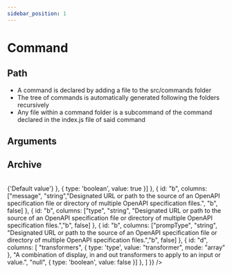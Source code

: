 ```yaml
---
sidebar_position: 1
---
```



# Command

## Path
- A command is declared by adding a file to the src/commands folder
- The tree of commands is automatically generated following the folders recursively
- Any file within a command folder is a subcommand of the command declared in the index.js file of said command

## Arguments

<Table    
    types = {{
        rootPath: '',
        items: [{
            id: "transformer",
            path: "transformer",
            name: "Transformer",
            description: "A combination of display, in and out transformers to apply to an input or value."
        }]
    }}
    data={{
        header: {
            columns: [
                {
                    id: "parameter",
                    label:"Parameter", 
                },
                {
                    id: "type",
                    label:"Type", 
                },
                {
                    id: "description",
                    label:"Description", 
                },
                {
                    id: "defaultValue",
                    label:"Default value", 
                },
                {
                    id: "mandatory",
                    label:"Mandatory", 
                },] 
        },
        rows: 
        [
            {
                parameter: "_formulaikType", 
                type: "string", 
                description: "Formulaik module type", 
                defaultValue: "command",
                mandatory:{
                    type: 'boolean',
                    value: false
                }
            },
            {            
                parameter: "name", 
                type: "string", 
                description: "Command unique name", 
                defaultValue: "",
                mandatory:{
                    type: 'boolean',
                    value: true
                }
            },
            {
                parameter: "defaultValue", 
                type: "", 
                description: "Default value for the option", 
                defaultValue: "",
                mandatory:{
                    type: 'boolean',
                    value: false
                }
            },
            {
                parameter: "message", 
                type: "string", 
                description: "The message that will be displayed on the prompt", 
                defaultValue: "",
                mandatory:{
                    type: 'boolean',
                    value: false
                }
            },
            {
                parameter: "type", 
                type: "string", 
                description: "The data type of the input.", 
                defaultValue: "string",
                mandatory:{
                    type: 'boolean',
                    value: false
                }
            },
            {
                parameter: "prompType", 
                type: "string", 
                description: "The prompt type of the inquirer", 
                defaultValue: "input",
                mandatory:{
                    type: 'boolean',
                    value: true
                }
            },
            {
                parameter: "transformer", 
                type: {
                    type: 'type',
                    value: "transformer",
                    mode: "array"
                }, 
                description: "A combination of display, in and out transformers to apply to an input or value.", 
                defaultValue: "",
                mandatory:{
                    type: 'boolean',
                    value: false
                }
            }]
    }} />


## Archive

<Table
isPlain
types = {{
    rootPath: '',
    items: [{
        id: "transformer",
        path: "transformer",
        name: "Transformer",
        description: "A combination of display, in and out transformers to apply to an input or value."
    }]
}}
 data={{
    header: {
        columns: [
            {
                id: "parameter",
                label:"Parameter", 
            },
            {
                id: "type",
                label:"Type", 
            },
            {
                id: "description",
                label:"Description", 
            },
            {
                id: "defaultValue",
                label:"Default value", 
            },
            {
                id: "mandatory",
                label:"Mandatory", 
            },] 
    },
    rows: 
    [
        {
            id: "d",
            columns: [
                "_formulaikType", 
                "string", 
                "Formulaik module type", 
                "command", 
                {
                    type: 'boolean',
                    value: false
                }]        
        },
        {
            id: "d",
            columns: [
                "name", 
                "string", 
                "Designated URL or path to the source of an OpenAPI specification file or directory of multiple OpenAPI specification files.", 
                "b", 
                {
                    type: 'boolean',
                    value: true
                }]        
        },
        {
            id: "d",
            columns: [
                "defaultValue", 
                "null", 
                "Designated URL or path to the source of an OpenAPI specification file or directory of multiple OpenAPI specification files.", 
                {
                    type: 'element',
                    value: () => <span className='font-bold'>{'Default value'}</span>
                }, 
                {
                    type: 'boolean',
                    value: true
                }]        
        },
        {
            id: "b",
            columns: ["message", "string","Designated URL or path to the source of an OpenAPI specification file or directory of multiple OpenAPI specification files.", "b", false]        
        },
        {
            id: "b",
            columns: ["type", "string", "Designated URL or path to the source of an OpenAPI specification file or directory of multiple OpenAPI specification files.","b", false]        
        },
        {
            id: "b",
            columns: ["prompType", "string", "Designated URL or path to the source of an OpenAPI specification file or directory of multiple OpenAPI specification files.","b", false]        
        },
         {
            id: "d",
            columns: [
                "transformers", 
                {
                    type: 'type',
                    value: "transformer",
                    mode: "array"
                }, 
                "A combination of display, in and out transformers to apply to an input or value.", 
                "null", 
                {
                    type: 'boolean',
                    value: false
                }]        
        },
        ]
}} />
